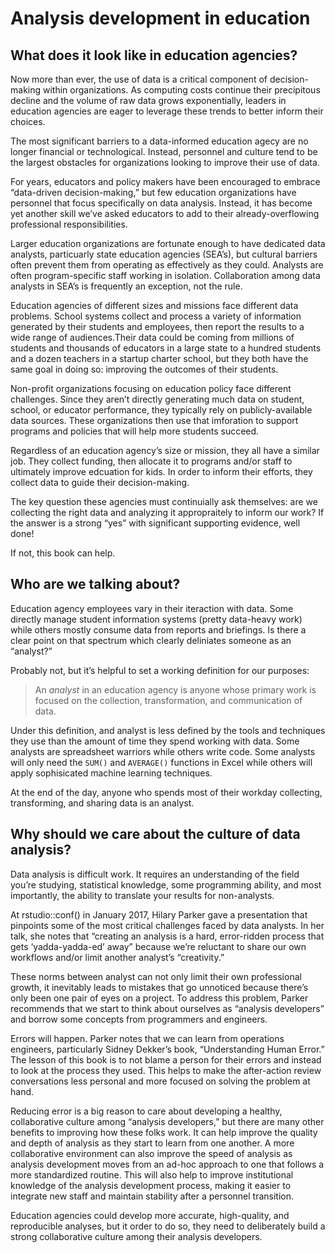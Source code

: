 # Analysis development in education

## What does it look like in education agencies?

Now more than ever, the use of data is a critical component of decision-making within organizations. As computing costs continue their precipitous decline and the volume of raw data grows exponentially, leaders in education agencies are eager to leverage these trends to better inform their choices.

The most significant barriers to a data-informed education agecy are no longer financial or technological. Instead, personnel and culture tend to be the largest obstacles for organizations looking to improve their use of data.

For years, educators and policy makers have been encouraged to embrace "data-driven decision-making," but few education organizations have personnel that focus specifically on data analysis. Instead, it has become yet another skill we've asked educators to add to their already-overflowing professional responsibilities. 

Larger education organizations are fortunate enough to have dedicated data analysts, particuarly state education agencies (SEA's), but cultural barriers often prevent them from operating as effectively as they could. Analysts are often program-specific staff working in isolation. Collaboration among data analysts in SEA's is frequently an exception, not the rule.

Education agencies of different sizes and missions face different data problems. School systems collect and process a variety of information generated by their students and employees, then report the results to a wide range of audiences.Their data could be coming from millions of students and thousands of educators in a large state to a hundred students and a dozen teachers in a startup charter school, but they both have the same goal in doing so: improving the outcomes of their students. 

Non-profit organizations focusing on education policy face different challenges. Since they aren't directly generating much data on student, school, or educator performance, they typically rely on publicly-available data sources. These organizations then use that imforation to support programs and policies that will help more students succeed. 

Regardless of an education agency's size or mission, they all have a similar job. They collect funding, then allocate it to programs and/or staff to ultimately improve edcuation for kids. In order to inform their efforts, they collect data to guide their decision-making. 

The key question these agencies must continuially ask themselves: are we collecting the right data and analyzing it appropraitely to inform our work? If the answer is a strong "yes" with significant supporting evidence, well done!

If not, this book can help.

## Who are we talking about?

Education agency employees vary in their iteraction with data. Some directly manage student information systems (pretty data-heavy work) while others mostly consume data from reports and briefings. Is there a clear point on that spectrum which clearly deliniates someone as an "analyst?" 

Probably not, but it's helpful to set a working definition for our purposes:

> An *analyst* in an education agency is anyone whose primary work is focused on the collection, transformation, and communication of data.

Under this definition, and analyst is less defined by the tools and techniques they use than the amount of time they spend working with data. Some analysts are spreadsheet warriors while others write code. Some analysts will only need the `SUM()` and `AVERAGE()` functions in Excel while others will apply sophisicated machine learning techniques. 

At the end of the day, anyone who spends most of their workday collecting, transforming, and sharing data is an analyst. 

## Why should we care about the culture of data analysis?

Data analysis is difficult work. It requires an understanding of the field you're studying, statistical knowledge, some programming ability, and most importantly, the ability to translate your results for non-analysts.

At rstudio::conf() in January 2017, Hilary Parker gave a presentation that pinpoints some of the most critical challenges faced by data analysts. In her talk, she notes that "creating an analysis is a hard, error-ridden process that gets 'yadda-yadda-ed' away" because we're reluctant to share our own workflows and/or limit another analyst's "creativity." 

These norms between analyst can not only limit their own professional growth, it inevitably leads to mistakes that go unnoticed because there's only been one pair of eyes on a project. To address this problem, Parker recommends that we start to think about ourselves as "analysis developers" and borrow some concepts from programmers and engineers.

Errors will happen. Parker notes that we can learn from operations engineers, particularly Sidney Dekker's book, "Understanding Human Error." The lesson of this book is to not blame a person for their errors and instead to look at the process they used. This helps to make the after-action review conversations less personal and more focused on solving the problem at hand.

Reducing error is a big reason to care about developing a healthy, collaborative culture among "analysis developers," but there are many other benefits to improving how these folks work. It can help improve the quality and depth of analysis as they start to learn from one another. A more collaborative environment can also improve the speed of analysis as analysis development moves from an ad-hoc approach to one that follows a more standardized routine. This will also help to improve institutional knowledge of the analysis development process, making it easier to integrate new staff and maintain stability after a personnel transition. 

Education agencies could develop more accurate, high-quality, and reproducible analyses, but it order to do so, they need to deliberately build a strong collaborative culture among their analysis developers.

